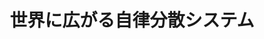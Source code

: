 ﻿---
title: "世界に広がる自律分散システム"
category: "情報理工学院"
vol: 48
interviewee: "森 欣司 "
url: ""
tags: []
pdf: "48-4.pdf"
career: ""
preface: "コンピュータのシステムは従来（2003年４月当時）「集中型」が用いられてきていた。しかし、このシステムは様々な問題がありシステムに変革が望まれていた。 そこで森先生は「自律分散型」のシステムを世界で初めて考案し、「集中型」の様々な問題を解決したのであった。"
---
